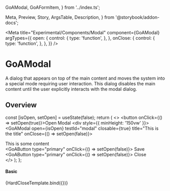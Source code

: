   GoAModal,
  GoAFormItem,
} from '../index.ts';

  Meta,
  Preview,
  Story,
  ArgsTable,
  Description,
} from '@storybook/addon-docs';

<Meta
  title="Experimental/Components/Modal"
  component={GoAModal}
  argTypes={{
    open: {
      control: {
        type: 'function',
      },
    },
    onClose: {
      control: {
        type: 'function',
      },
    },
  }}
/>

# GoAModal

A dialog that appears on top of the main content and moves the system into a special mode requiring user interaction. This dialog disables the main content until the user explicitly interacts with the modal dialog.

## Overview

  const [isOpen, setOpen] = useState(false);
  return (
    <>
      <button onClick={() => setOpen(true)}>Open Modal</button>
      <div style={{ minHeight: '150vw' }}></div>
      <GoAModal open={isOpen} testId="modal" closable={true} title="This is the title" onClose={() => setOpen(false)}>
        <div>This is some content</div>
        <div slot="actions">
        <GoAButtonGroup alignment="end">
          <GoAButton type="primary" onClick={() => setOpen(false)}>
            Save
          </GoAButton>
          <GoAButton type="primary" onClick={() => setOpen(false)}>
            Close
          </GoAButton>
        </GoAButtonGroup>
        </div>
      </GoAModal>
    </>
  );
};

#### Basic

<Canvas>
  <Story
    name="No Close Icon"
    height="400px"
    args={{
      title: 'Show a little bit of text',
      content:
        'You can only close this modal if an action button toggles the state',
    }}
  >
    {HardCloseTemplate.bind({})}
  </Story>
</Canvas>
